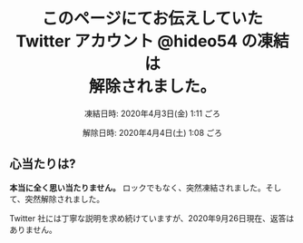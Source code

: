 
<Center>
    <LocalImage src='/icon-main.png' width='200px' isRounded />
    <h1>
        このページにてお伝えしていた
        <br />
        Twitter アカウント
        <ExternalAnchor href='https://twitter.com/hideo54'>
            @hideo54
        </ExternalAnchor>
        の凍結は
        <br />
        解除されました。
    </h1>
    <p>凍結日時: 2020年4月3日(金) 1:11 ごろ</p>
    <p>解除日時: 2020年4月4日(土) 1:08 ごろ</p>
</Center>

## 心当たりは?

**本当に全く思い当たりません。**
ロックでもなく、突然凍結されました。そして、突然解除されました。

Twitter 社には丁寧な説明を求め続けていますが、2020年9月26日現在、返答はありません。